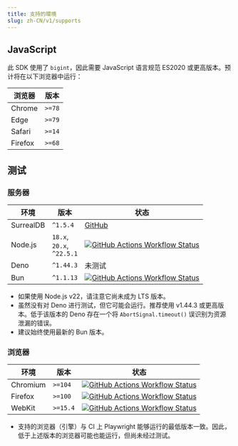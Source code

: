 ```yaml
---
title: 支持的環境
slug: zh-CN/v1/supports
---
```



## JavaScript

此 SDK 使用了 `bigint`，因此需要 JavaScript 语言规范 ES2020 或更高版本。预计将在以下浏览器中运行：

| 浏览器 | 版本 |
| --- | --- |
| Chrome  | `>=78` |
| Edge    | `>=79` |
| Safari  | `>=14` |
| Firefox | `>=68` |

## 测试

### 服务器

| 环境 | 版本 | 状态 |
| --- | --- | --- |
| SurrealDB | `^1.5.4` | [GitHub](https://github.com/surrealdb/surrealdb) |
| Node.js   | `18.x`,<br/>`20.x`,<br/>`^22.5.1` | [![GitHub Actions Workflow Status](https://img.shields.io/github/actions/workflow/status/tai-kun/surrealdb.js/nodejs.yml?branch=v1&logo=Node.js&label=Node.js)](https://github.com/tai-kun/surrealdb.js/actions/workflows/nodejs.yml) |
| Deno      | `^1.44.3` | 未测试 |
| Bun       | `^1.1.13` | [![GitHub Actions Workflow Status](https://img.shields.io/github/actions/workflow/status/tai-kun/surrealdb.js/bun.yml?branch=v1&logo=Bun&label=Bun)](https://github.com/tai-kun/surrealdb.js/actions/workflows/bun.yml) |

- 如果使用 Node.js v22，请注意它尚未成为 LTS 版本。
- 虽然没有对 Deno 进行测试，但它可能会运行。推荐使用 v1.44.3 或更高版本。低于该版本的 Deno 存在一个将 `AbortSignal.timeout()` 误识别为资源泄漏的错误。
- 建议始终使用最新的 Bun 版本。

### 浏览器

| 环境 | 版本 | 状态 |
| --- | --- | --- |
| Chromium  | `>=104` | [![GitHub Actions Workflow Status](https://img.shields.io/github/actions/workflow/status/tai-kun/surrealdb.js/chromium.yml?branch=v1&logo=googlechrome&label=Chromium)](https://github.com/tai-kun/surrealdb.js/actions/workflows/chromium.yml) |
| Firefox | `>=100` | [![GitHub Actions Workflow Status](https://img.shields.io/github/actions/workflow/status/tai-kun/surrealdb.js/firefox.yml?branch=v1&logo=Firefox&label=Firefox)](https://github.com/tai-kun/surrealdb.js/actions/workflows/firefox.yml) |
| WebKit  | `>=15.4` | [![GitHub Actions Workflow Status](https://img.shields.io/github/actions/workflow/status/tai-kun/surrealdb.js/webkit.yml?branch=v1&style=flat&logo=safari&label=WebKit)](https://github.com/tai-kun/surrealdb.js/actions/workflows/webkit.yml) |

- 支持的浏览器（引擎）与 CI 上 Playwright 能够运行的最低版本一致。因此，低于上述版本的浏览器可能也能运行，但尚未经过测试。
